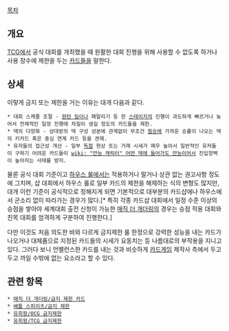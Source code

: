 [[목차]]

== 개요 ==
[[TCG]]에서 공식 대회를 개최했을 때 원활한 대회 진행을 위해 사용할 수 없도록 하거나 사용 장수에 제한을 두는 [[카드]]들을 말한다.

== 상세 ==
이렇게 금지 또는 제한을 거는 이유는 대개 다음과 같다.
 * 대회 스케줄 조절 - [[원턴 킬]]이나 패말리기 등 한 [[스테이지]]의 진행이 과도하게 빠르거나 늦어서 전체적인 일정 진행에 차질이 생길 정도의 카드들을 제한.
 * 덱의 다양화 - 상대방의 덱 구성 성분에 관계없이 무조건 [[필승]]에 가까운 승률이 나오는 덱의 키카드 혹은 중심 연계 카드 등을 견제.
 * 유저들의 접근성 개선 - 일부 [[독점]] 현상 또는 거래 시세가 매우 높아서 일반적인 유저들이 구하기 어려운 카드들이 [[wiki: "만능 캐릭터" 어떤 덱에 들어가도 만능]]이어서 진입장벽이 높아지는 사태를 방지.

물론 공식 대회 기준이고 [[하우스 룰]]에서는 적용하거나 말거나 상관 없는 권고사항 정도에 그치며, 샵 대회에서 하우스 룰로 일부 카드의 제한을 해제하는 식의 변형도 많지만, 대개 이런 기준이 공식적으로 정해지게 되면 기본적으로 대부분의 카드샵에나 하우스에서 군소리 없이 따라가는 경우가 많다.[* 특히 각종 카드샵 대회에서 일정 수준 이상의 승점을 쌓아야 세계대회 출전 신청이 가능한 [[매직 더 개더링]]의 경우는 승점 적용 대회와 친목 대회를 엄격하게 구분하여 진행한다.]

다만 이것도 처음 의도한 바와 다르게 금지제한 룰 한정으로 강력한 성능을 내는 카드가 나오거나 대체품으로 지정된 카드들의 시세가 요동치는 등 나름대로의 부작용을 지니고 있다. 그러다 보니 언밸런스한 카드를 내는 것과 비슷하게 [[카드게임]] 제작사 측에서 두고두고 까일 수밖에 없는 요소라고 할 수 있다.

== 관련 항목 ==
 * [[매직 더 개더링/금지 제한 카드]]
 * [[배틀 스피리츠/금지 제한]]
 * [[유희왕/OCG 금지제한]]
 * [[유희왕/TCG 금지제한]]
